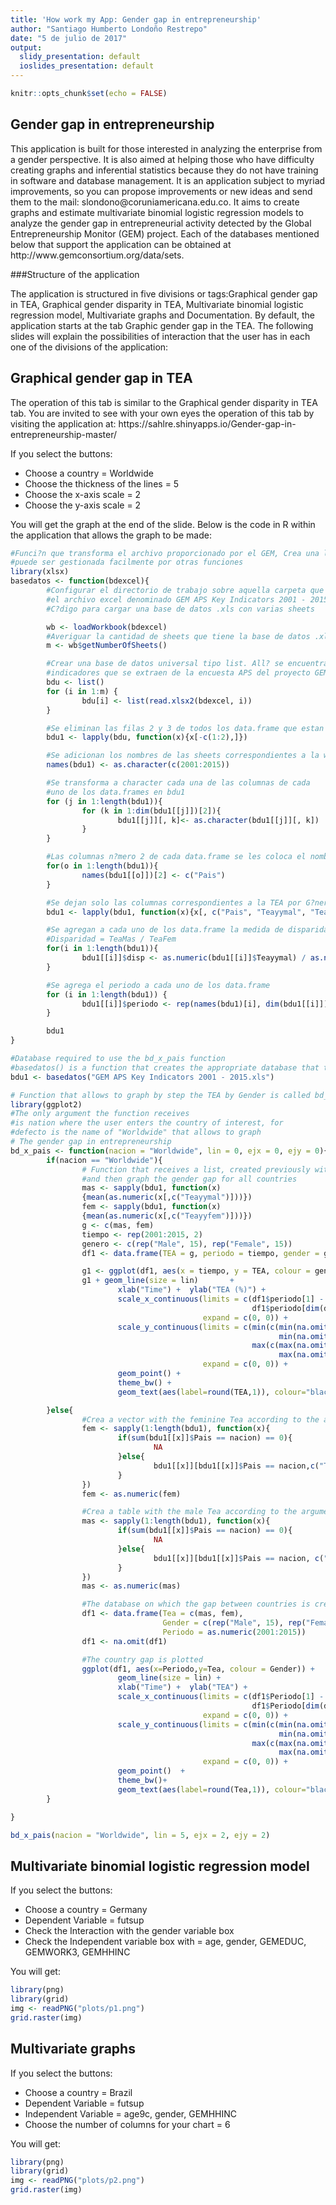```yaml
---
title: 'How work my App: Gender gap in entrepreneurship'
author: "Santiago Humberto Londoño Restrepo"
date: "5 de julio de 2017"
output:
  slidy_presentation: default
  ioslides_presentation: default
---
```


```r
knitr::opts_chunk$set(echo = FALSE)
```

## Gender gap in entrepreneurship

This application is built for those interested in analyzing the enterprise from a gender perspective. It is also aimed at helping those who have difficulty creating graphs and inferential statistics because they do not have training in software and database management. It is an application subject to myriad improvements, so you can propose improvements or new ideas and send them to the mail: slondono@coruniamericana.edu.co. It aims to create graphs and estimate multivariate binomial logistic regression models to analyze the gender gap in entrepreneurial activity detected by the Global Entrepreneurship Monitor (GEM) project. Each of the databases mentioned below that support the application can be obtained at http://www.gemconsortium.org/data/sets.

###Structure of the application

The application is structured in five divisions or tags:Graphical gender gap in TEA, Graphical gender disparity in TEA, Multivariate binomial logistic regression model, Multivariate graphs and Documentation. By default, the application starts at the tab Graphic gender gap in the TEA. The following slides will explain the possibilities of interaction that the user has in each one of the divisions of the application:

## Graphical gender gap in TEA

The operation of this tab is similar to the Graphical gender disparity in TEA tab. You are invited to see with your own eyes the operation of this tab by visiting the application at: https://sahlre.shinyapps.io/Gender-gap-in-entrepreneurship-master/

If you select the buttons:

- Choose a country = Worldwide
- Choose the thickness of the lines = 5
- Choose the x-axis scale = 2
- Choose the y-axis scale = 2

You will get the graph at the end of the slide. Below is the code in R within the application that allows the graph to be made:


```r
#Funci?n que transforma el archivo proporcionado por el GEM, Crea una lista que
#puede ser gestionada facilmente por otras funciones
library(xlsx)
basedatos <- function(bdexcel){
        #Configurar el directorio de trabajo sobre aquella carpeta que contiene
        #el archivo excel denominado GEM APS Key Indicators 2001 - 2015.xls
        #C?digo para cargar una base de datos .xls con varias sheets

        wb <- loadWorkbook(bdexcel)
        #Averiguar la cantidad de sheets que tiene la base de datos .xls
        m <- wb$getNumberOfSheets()

        #Crear una base de datos universal tipo list. All? se encuentran los principales
        #indicadores que se extraen de la encuesta APS del proyecto GEM
        bdu <- list()
        for (i in 1:m) {
                bdu[i] <- list(read.xlsx2(bdexcel, i))
        }

        #Se eliminan las filas 2 y 3 de todos los data.frame que estan en la lista
        bdu1 <- lapply(bdu, function(x){x[-c(1:2),]})

        #Se adicionan los nombres de las sheets correspondientes a la wb original
        names(bdu1) <- as.character(c(2001:2015))

        #Se transforma a character cada una de las columnas de cada
        #uno de los data.frames en bdu1
        for (j in 1:length(bdu1)){
                for (k in 1:dim(bdu1[[j]])[2]){
                        bdu1[[j]][, k]<- as.character(bdu1[[j]][, k])
                }
        }

        #Las columnas n?mero 2 de cada data.frame se les coloca el nombre de Pais
        for(o in 1:length(bdu1)){
                names(bdu1[[o]])[2] <- c("Pais")
        }

        #Se dejan solo las columnas correspondientes a la TEA por G?nero y el pa?s
        bdu1 <- lapply(bdu1, function(x){x[, c("Pais", "Teayymal", "Teayyfem", "Teayy")]})

        #Se agregan a cada uno de los data.frame la medida de disparidad
        #Disparidad = TeaMas / TeaFem
        for(i in 1:length(bdu1)){
                bdu1[[i]]$disp <- as.numeric(bdu1[[i]]$Teayymal) / as.numeric(bdu1[[i]]$Teayyfem)
        }

        #Se agrega el periodo a cada uno de los data.frame
        for (i in 1:length(bdu1)) {
                bdu1[[i]]$periodo <- rep(names(bdu1)[i], dim(bdu1[[i]])[1])
        }

        bdu1
}

```

```r
#Database required to use the bd_x_pais function
#basedatos() is a function that creates the appropriate database that the bd_x_pais()
bdu1 <- basedatos("GEM APS Key Indicators 2001 - 2015.xls")

# Function that allows to graph by step the TEA by Gender is called bd_x_pais
library(ggplot2)
#The only argument the function receives
#is nation where the user enters the country of interest, for
#defecto is the name of "Worldwide" that allows to graph
# The gender gap in entrepreneurship
bd_x_pais <- function(nacion = "Worldwide", lin = 0, ejx = 0, ejy = 0){
        if(nacion == "Worldwide"){
                # Function that receives a list, created previously with the previous code
                #and then graph the gender gap for all countries
                mas <- sapply(bdu1, function(x)
                {mean(as.numeric(x[,c("Teayymal")]))})
                fem <- sapply(bdu1, function(x)
                {mean(as.numeric(x[,c("Teayyfem")]))})
                g <- c(mas, fem)
                tiempo <- rep(2001:2015, 2)
                genero <- c(rep("Male", 15), rep("Female", 15))
                df1 <- data.frame(TEA = g, periodo = tiempo, gender = genero)

                g1 <- ggplot(df1, aes(x = tiempo, y = TEA, colour = gender))
                g1 + geom_line(size = lin)       +
                        xlab("Time") +  ylab("TEA (%)") +
                        scale_x_continuous(limits = c(df1$periodo[1] - ejx, 
                                                      df1$periodo[dim(df1)[1]] + ejx),
                                           expand = c(0, 0)) +
                        scale_y_continuous(limits = c(min(c(min(na.omit(df1$TEA)), 
                                                            min(na.omit(df1$TEA)))) - ejy,
                                                      max(c(max(na.omit(df1$TEA)), 
                                                            max(na.omit(df1$TEA)))) + ejy),
                                           expand = c(0, 0)) +
                        geom_point() +
                        theme_bw() +
                        geom_text(aes(label=round(TEA,1)), colour="black", size=3)

        }else{
                #Crea a vector with the feminine Tea according to the argument nation
                fem <- sapply(1:length(bdu1), function(x){
                        if(sum(bdu1[[x]]$Pais == nacion) == 0){
                                NA
                        }else{
                                bdu1[[x]][bdu1[[x]]$Pais == nacion,c("Teayyfem")]
                        }
                })
                fem <- as.numeric(fem)

                #Crea a table with the male Tea according to the argument nation
                mas <- sapply(1:length(bdu1), function(x){
                        if(sum(bdu1[[x]]$Pais == nacion) == 0){
                                NA
                        }else{
                                bdu1[[x]][bdu1[[x]]$Pais == nacion, c("Teayymal")]
                        }
                })
                mas <- as.numeric(mas)

                #The database on which the gap between countries is created
                df1 <- data.frame(Tea = c(mas, fem),
                                  Gender = c(rep("Male", 15), rep("Female", 15)),
                                  Periodo = as.numeric(2001:2015))
                df1 <- na.omit(df1)

                #The country gap is plotted
                ggplot(df1, aes(x=Periodo,y=Tea, colour = Gender)) +
                        geom_line(size = lin) +
                        xlab("Time") +  ylab("TEA") +
                        scale_x_continuous(limits = c(df1$Periodo[1] - ejx, 
                                                      df1$Periodo[dim(df1)[1]] + ejx),
                                           expand = c(0, 0)) +
                        scale_y_continuous(limits = c(min(c(min(na.omit(df1$Tea)), 
                                                            min(na.omit(df1$Tea)))) - ejy,
                                                      max(c(max(na.omit(df1$Tea)), 
                                                            max(na.omit(df1$Tea)))) + ejy),
                                           expand = c(0, 0)) +
                        geom_point()  +
                        theme_bw()+
                        geom_text(aes(label=round(Tea,1)), colour="black", size=3)
        }

}

bd_x_pais(nacion = "Worldwide", lin = 5, ejx = 2, ejy = 2)

```



## Multivariate binomial logistic regression model

If you select the buttons:

- Choose a country = Germany
- Dependent Variable = futsup
- Check the Interaction with the gender variable box
- Check the Independent variable box with = age, gender, GEMEDUC, GEMWORK3, GEMHHINC

You will get:

```r
library(png)
library(grid)
img <- readPNG("plots/p1.png")
grid.raster(img)
```

## Multivariate graphs

If you select the buttons:

- Choose a country = Brazil
- Dependent Variable = futsup
- Independent Variable = age9c, gender, GEMHHINC
- Choose the number of columns for your chart = 6

You will get:

```r
library(png)
library(grid)
img <- readPNG("plots/p2.png")
grid.raster(img)
```

